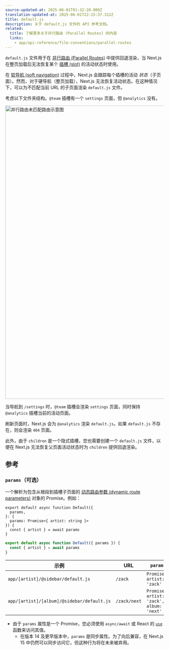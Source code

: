```yaml
---
source-updated-at: 2025-06-01T01:32:20.000Z
translation-updated-at: 2025-06-01T22:15:37.312Z
title: default.js
description: 关于 default.js 文件的 API 参考文档。
related:
  title: 了解更多关于并行路由 (Parallel Routes) 的内容
  links:
    - app/api-reference/file-conventions/parallel-routes
---
```


`default.js` 文件用于在 [并行路由 (Parallel Routes)](/docs/app/api-reference/file-conventions/parallel-routes) 中提供回退渲染，当 Next.js 在整页加载后无法恢复某个 [插槽 (slot)](/docs/app/api-reference/file-conventions/parallel-routes#slots) 的活动状态时使用。

在 [软导航 (soft navigation)](/docs/app/building-your-application/routing/linking-and-navigating#5-soft-navigation) 过程中，Next.js 会跟踪每个插槽的活动 _状态_（子页面）。然而，对于硬导航（整页加载），Next.js 无法恢复活动状态。在这种情况下，可以为不匹配当前 URL 的子页面渲染 `default.js` 文件。

考虑以下文件夹结构。`@team` 插槽有一个 `settings` 页面，但 `@analytics` 没有。

<Image
  alt="并行路由未匹配路由示意图"
  srcLight="/docs/light/parallel-routes-unmatched-routes.png"
  srcDark="/docs/dark/parallel-routes-unmatched-routes.png"
  width="1600"
  height="930"
/>

当导航到 `/settings` 时，`@team` 插槽会渲染 `settings` 页面，同时保持 `@analytics` 插槽当前的活动页面。

刷新页面时，Next.js 会为 `@analytics` 渲染 `default.js`。如果 `default.js` 不存在，则会渲染 `404` 页面。

此外，由于 `children` 是一个隐式插槽，您也需要创建一个 `default.js` 文件，以便在 Next.js 无法恢复父页面活动状态时为 `children` 提供回退渲染。

## 参考

### `params`（可选）

一个解析为包含从根段到插槽子页面的 [动态路由参数 (dynamic route parameters)](/docs/app/api-reference/file-conventions/dynamic-routes) 对象的 Promise。例如：

```tsx filename="app/[artist]/@sidebar/default.js" switcher
export default async function Default({
  params,
}: {
  params: Promise<{ artist: string }>
}) {
  const { artist } = await params
}
```

```jsx filename="app/[artist]/@sidebar/default.js" switcher
export default async function Default({ params }) {
  const { artist } = await params
}
```

| 示例                                      | URL           | `params`                                     |
| ---------------------------------------- | ------------- | -------------------------------------------- |
| `app/[artist]/@sidebar/default.js`       | `/zack`       | `Promise<{ artist: 'zack' }>`                |
| `app/[artist]/[album]/@sidebar/default.js` | `/zack/next`  | `Promise<{ artist: 'zack', album: 'next' }>` |

- 由于 `params` 属性是一个 Promise，您必须使用 `async/await` 或 React 的 [`use`](https://react.dev/reference/react/use) 函数来访问其值。
  - 在版本 14 及更早版本中，`params` 是同步属性。为了向后兼容，在 Next.js 15 中仍然可以同步访问它，但这种行为将在未来被弃用。